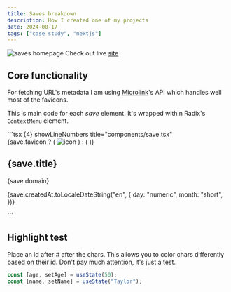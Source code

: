 ```yaml
---
title: Saves breakdown
description: How I created one of my projects
date: 2024-08-17
tags: ["case study", "nextjs"]
---
```


![saves homepage](/static/saves-homepage.png "Saves homepage")
Check out live [site](https://saves-theta.vercel.app/)

## Core functionality

For fetching URL's metadata I am using [Microlink](https://microlink.io/meta)'s API which handles well most of the favicons.

This is main code for each _save_ element. It's wrapped within Radix's `ContextMenu` element.

<GrowElement>
  ```tsx {4} showLineNumbers title="components/save.tsx"
  <Link
    href={save.url}
    target='_blank'
    rel='noreferrer noopener'
    title={save.title}
    className='flex h-10 items-center justify-between gap-2 rounded-xl px-3 text-sm hover:bg-zinc-100 hover:shadow-[inset_0_0_2px_4px_hsla(0,0%,94%,.4)]'
  >
    <div className='flex items-center gap-2'>
      {save.favicon ? (
        <img src={save.favicon} alt='icon' className='h-5 w-5' />
      ) : (
        <GlobeIcon className='h-5 rounded-full text-gray-500' />
      )}
    </div>
    <div className='flex items-baseline gap-2'>
      <h2 className='max-w-[250px] overflow-hidden text-ellipsis whitespace-nowrap xs:max-w-[280px]'>
        {save.title}
      </h2>
      <p className='hidden text-xs text-zinc-500 xs:block'>{save.domain}</p>
    </div>
    <p className='ml-auto shrink-0 font-medium text-zinc-600'>
      {save.createdAt.toLocaleDateString("en", {
        day: "numeric",
        month: "short",
      })}
    </p>
  </Link>
  ```
</GrowElement>

## Highlight test

Place an id after # after the chars. This allows you to color chars differently based on their id. Don't pay much attention, it's just a test.

```js /age/#v /name/#v /setAge/#s /setName/#s /50/#i /"Taylor"/#i
const [age, setAge] = useState(50);
const [name, setName] = useState("Taylor");
```
